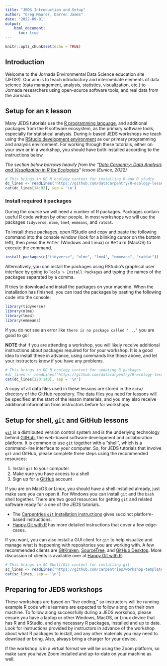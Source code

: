 ```yaml
---
title: "JEDS Introduction and Setup"
author: "Greg Maurer, Darren James"
date: '2022-09-01'
output:
    html_document:
      toc: true
---
```


```r
knitr::opts_chunk$set(echo = TRUE)
```

## Introduction

Welcome to the Jornada Environmental Data Science education site (JEDS!). Our aim is 
to teach introductory and intermediate elements of data science (data management, 
analysis, statistics, visualization, etc.) to Jornada researchers using open-source
software tools, and real data from the Jornada.

## Setup for an `R` lesson

Many JEDS tutorials use the [R programming language](https://www.r-project.org/), and additional
packages from the R software ecosystem, as the primary software tools, especially for statistical analysis.
During `R`-based JEDS workshops we teach using the [RStudio development environment](https://www.rstudio.com/)
as our primary programming and analysis environment. For working through these tutorials, either on your own
or in a workshop, you should have both installed according to the instructions below.

*The section below borrows heavily from the "[Data Carpentry: Data Analysis and
Visualization in R for Ecologists](https://datacarpentry.org/R-ecology-lesson/)"
lesson (Eunice, 2022)*

```r
# This brings in DC R ecology content for installing R and R studio
dc_lines <- readLines('https://github.com/datacarpentry/R-ecology-lesson/raw/refs/heads/main/learners/setup.md')
cat(dc_lines[14:92], sep = '\n')
```

### Install required `R` packages

During the course we will need a number of R packages. Packages contain useful 
R code written by other people. In most workshops we will use the packages 
`tidyverse`, `nlme`, `lme4`, `emmeans`, and `ratdat`.

To install these packages, open RStudio and copy and paste the following 
command into the console window (look for a blinking cursor on the bottom left),
then press the <kbd>Enter</kbd> (Windows and Linux) or <kbd>Return</kbd> (MacOS) 
to execute the command.

```r
install.packages(c("tidyverse", "nlme", "lme4", "emmeans", "ratdat"))
```

Alternatively, you can install the packages using RStudio's graphical user 
interface by going to `Tools > Install Packages` and typing the names of the 
packages separated by a comma.

R tries to download and install the packages on your machine. When the
installation has finished, you can load the packages by pasting the following 
code into the console:

```r
library(tidyverse)
library(nlme)
library(lme4)
library(emmeans)
```

If you do not see an error like `there is no package called ‘...’` you are good 
to go!

**NOTE** that if you are attending a workshop, you will likely receive additional
instructions about packages required for for your workshop. It is a good idea to
install these in advance, using commands like those above, and let your
instructors know if you have any problems.

```r
# This brings in DC R ecology content for updating R packages
#dc_lines <- readLines('https://github.com/datacarpentry/R-ecology-lesson/raw/main/index.Rmd')
cat(dc_lines[120:140], sep = '\n')
```

A copy of all data files used in these lessons are stored in the `data/`
directory of the GitHub repository. The data files you need for lessons will
be specified at the start of the lesson materials, and you may also receive
additional information from instructors before for workshops.

## Setup for shell, `git` and GitHub lessons

[`git`](https://git-scm.com/) is a distributed version control system and is the
underlying technology behind [GitHub](https://github.com), the web-based software development and collaboration platform. It is common to use `git` together with
a "shell", which is a command-line interface to your computer. So, for JEDS
tutorials that involve `git` and GitHub, please complete three steps using the
recommended resources:

1. Install `git` to your computer
2. Make sure you have access to a shell
3. Sign up for a [GitHub](https://github.com) account

If you are on MacOS or Linux, you should have a shell installed already, just make
sure you can open it. For Windows you can install `git` and the `bash` shell together.
There are two good resources for getting `git` and related software ready for a
one of the JEDS tutorials. 

* The [Carpentries `git` installation instructions](https://carpentries.github.io/workshop-template/#git)
gives succinct platform-based instructions.
* [Happy Git with R](https://happygitwithr.com/install-intro.html) has more detailed instructions that cover a few edge-cases.

If you want, you can also install a GUI client for `git` to help visualize
and manage what is happening with repositories you are working with. A few recommended
clients are [GitKraken](https://www.gitkraken.com/),
[SourceTree](https://www.sourcetreeapp.com/), and [GitHub Desktop](https://desktop.github.com/).
More discussion of clients is available over at [Happy Git with R](https://happygitwithr.com/git-client.html).

```r
# This brings in SC Shell/Git content for installing git
sc_lines <- readLines('https://github.com/carpentries/workshop-template/raw/gh-pages/_includes/install_instructions/git.html')
cat(sc_lines, sep = '\n')
```

## Preparing for JEDS workshops

These workshops are based on "live coding," so instructors will be running
example R code while learners are expected to follow along on their own machine.
To follow along successfully during a JEDS workshop, please ensure you have a
laptop or other Windows, MacOS, or Linux device that has R and RStudio, and any
necessary R packages, installed and up to date. Look for instructions provided
by instructors in advance of the workshop about what R packages to install, and
any other materials you may need to download or bring. Also, always bring a
charger for your device.

If the workshop is in a virtual format we will be using the Zoom platform, so
make sure you have Zoom installed and up-to-date on your machine as well.

